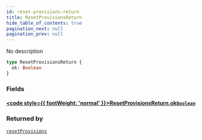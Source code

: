 ```yaml
---
id: reset-provisions-return
title: ResetProvisionsReturn
hide_table_of_contents: true
pagination_next: null
pagination_prev: null
---
```








No description

```graphql
type ResetProvisionsReturn {
  ok: Boolean
}
```


### Fields

#### [<code style={{ fontWeight: 'normal' }}>ResetProvisionsReturn.<b>ok</b></code>](#)<Bullet />[`Boolean`](/docs/schemas/arkitekt/scalars/boolean) <Badge class="secondary" text="scalar"/>
> 
> 



### Returned by

[`resetProvisions`](/docs/schemas/arkitekt/mutations/reset-provisions)  <Badge class="secondary" text="mutation"/>



